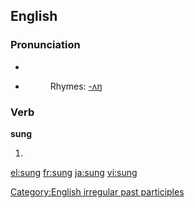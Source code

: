 {{see|súng}}
==English==

===Pronunciation===
*{{IPA|/sʌŋ/}}
*{{SAMPA|/sVN/}}
*:Rhymes: [[Rhymes:English:-ʌŋ|-ʌŋ]]

===Verb===
'''sung'''
# {{past participle of|sing}}

<!--these belong on the page for "sing"====Translations====
{{top}}
*Dutch: [[gezongen]]
{{mid}}
*German: [[gesungen]]
{{bottom}}-->
[[Category:English irregular past participles]]
[[el:sung]]
[[fr:sung]]
[[ja:sung]]
[[vi:sung]]